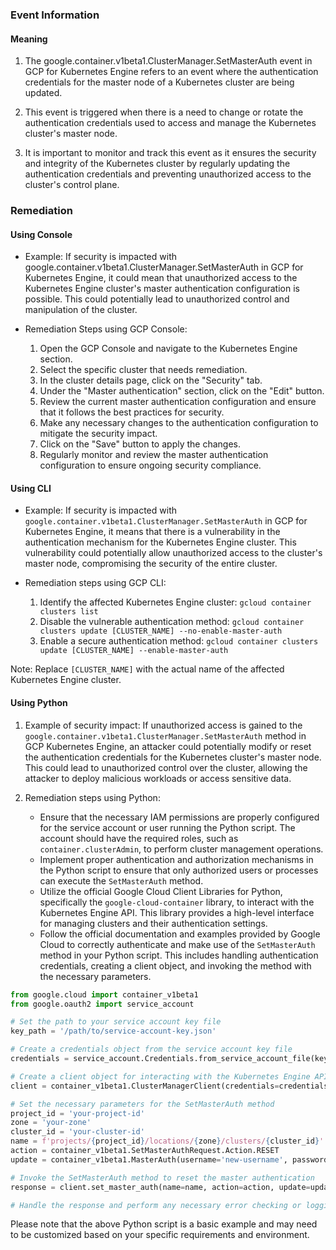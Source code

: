 
### Event Information

#### Meaning

1. The google.container.v1beta1.ClusterManager.SetMasterAuth event in GCP for Kubernetes Engine refers to an event where the authentication credentials for the master node of a Kubernetes cluster are being updated.

2. This event is triggered when there is a need to change or rotate the authentication credentials used to access and manage the Kubernetes cluster's master node.

3. It is important to monitor and track this event as it ensures the security and integrity of the Kubernetes cluster by regularly updating the authentication credentials and preventing unauthorized access to the cluster's control plane.

### Remediation

#### Using Console

- Example: If security is impacted with google.container.v1beta1.ClusterManager.SetMasterAuth in GCP for Kubernetes Engine, it could mean that unauthorized access to the Kubernetes Engine cluster's master authentication configuration is possible. This could potentially lead to unauthorized control and manipulation of the cluster.

- Remediation Steps using GCP Console:
  1. Open the GCP Console and navigate to the Kubernetes Engine section.
  2. Select the specific cluster that needs remediation.
  3. In the cluster details page, click on the "Security" tab.
  4. Under the "Master authentication" section, click on the "Edit" button.
  5. Review the current master authentication configuration and ensure that it follows the best practices for security.
  6. Make any necessary changes to the authentication configuration to mitigate the security impact.
  7. Click on the "Save" button to apply the changes.
  8. Regularly monitor and review the master authentication configuration to ensure ongoing security compliance.

#### Using CLI

- Example: If security is impacted with `google.container.v1beta1.ClusterManager.SetMasterAuth` in GCP for Kubernetes Engine, it means that there is a vulnerability in the authentication mechanism for the Kubernetes Engine cluster. This vulnerability could potentially allow unauthorized access to the cluster's master node, compromising the security of the entire cluster.

- Remediation steps using GCP CLI:
  1. Identify the affected Kubernetes Engine cluster: `gcloud container clusters list`
  2. Disable the vulnerable authentication method: `gcloud container clusters update [CLUSTER_NAME] --no-enable-master-auth`
  3. Enable a secure authentication method: `gcloud container clusters update [CLUSTER_NAME] --enable-master-auth`

Note: Replace `[CLUSTER_NAME]` with the actual name of the affected Kubernetes Engine cluster.

#### Using Python

1. Example of security impact: If unauthorized access is gained to the `google.container.v1beta1.ClusterManager.SetMasterAuth` method in GCP Kubernetes Engine, an attacker could potentially modify or reset the authentication credentials for the Kubernetes cluster's master node. This could lead to unauthorized control over the cluster, allowing the attacker to deploy malicious workloads or access sensitive data.

2. Remediation steps using Python:
   - Ensure that the necessary IAM permissions are properly configured for the service account or user running the Python script. The account should have the required roles, such as `container.clusterAdmin`, to perform cluster management operations.
   - Implement proper authentication and authorization mechanisms in the Python script to ensure that only authorized users or processes can execute the `SetMasterAuth` method.
   - Utilize the official Google Cloud Client Libraries for Python, specifically the `google-cloud-container` library, to interact with the Kubernetes Engine API. This library provides a high-level interface for managing clusters and their authentication settings.
   - Follow the official documentation and examples provided by Google Cloud to correctly authenticate and make use of the `SetMasterAuth` method in your Python script. This includes handling authentication credentials, creating a client object, and invoking the method with the necessary parameters.

```python
from google.cloud import container_v1beta1
from google.oauth2 import service_account

# Set the path to your service account key file
key_path = '/path/to/service-account-key.json'

# Create a credentials object from the service account key file
credentials = service_account.Credentials.from_service_account_file(key_path)

# Create a client object for interacting with the Kubernetes Engine API
client = container_v1beta1.ClusterManagerClient(credentials=credentials)

# Set the necessary parameters for the SetMasterAuth method
project_id = 'your-project-id'
zone = 'your-zone'
cluster_id = 'your-cluster-id'
name = f'projects/{project_id}/locations/{zone}/clusters/{cluster_id}'
action = container_v1beta1.SetMasterAuthRequest.Action.RESET
update = container_v1beta1.MasterAuth(username='new-username', password='new-password')

# Invoke the SetMasterAuth method to reset the master authentication
response = client.set_master_auth(name=name, action=action, update=update)

# Handle the response and perform any necessary error checking or logging
```

Please note that the above Python script is a basic example and may need to be customized based on your specific requirements and environment.

